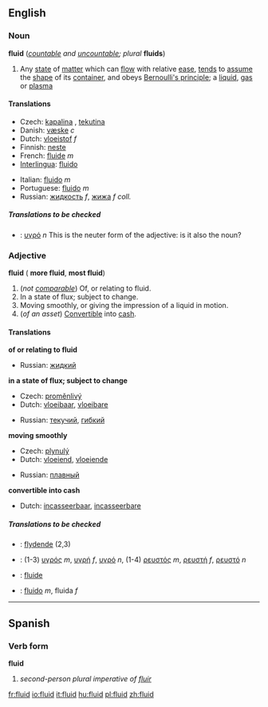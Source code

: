 ==English==

===Noun===
'''fluid''' (''[[countable]] and [[uncountable]]; plural'' '''fluids''')

#Any [[state]] of [[matter]] which can [[flow]] with relative [[ease]], [[tend]]s to [[assume]] the [[shape]] of its [[container]], and obeys [[Bernoulli's principle]]; a [[liquid]], [[gas]] or [[plasma]]

====Translations====
{{top}}
*Czech: [[kapalina]] {{f}}, [[tekutina]] {{f}}
*Danish: [[væske]] ''c''
*Dutch: [[vloeistof]] ''f''
*Finnish: [[neste]]
*French: [[fluide]] ''m''
*[[Interlingua]]: [[fluido#Interlingua|fluido]]
{{mid}}
*Italian: [[fluido#Italian|fluido]] ''m''
*Portuguese: [[fluido#Portuguese|fluido]] ''m''
*Russian: [[жидкость]] ''f'', [[жижа]] ''f coll.''
{{bottom}}

=====Translations to be checked=====
<!--Remove this section once all of the translations below have been moved into the tables above.-->
{{checktrans}}

*{{ttbc|Greek}}: [[υγρό]] ''n''  This is the neuter form of the adjective: is it also the noun?

===Adjective===
'''fluid''' ({{compar}} '''more fluid''', {{superl}} '''most fluid''')

#(''not [[comparable]]'') Of, or relating to fluid.
#In a state of flux; subject to change.
#Moving smoothly, or giving the impression of a liquid in motion.
#(''of an asset'') [[Convertible]] into [[cash]].

====Translations====

'''of or relating to fluid'''
{{top}}
{{mid}}
*Russian: [[жидкий]]
{{bottom}}

'''in a state of flux; subject to change'''
{{top}}
*Czech: [[proměnlivý]]
*Dutch: [[vloeibaar]], [[vloeibare]]
{{mid}}
*Russian: [[текучий]], [[гибкий]]
{{bottom}}

'''moving smoothly'''
{{top}}
*Czech: [[plynulý]]
*Dutch: [[vloeiend]], [[vloeiende]]
{{mid}}
*Russian: [[плавный]]
{{bottom}}

'''convertible into cash'''
{{top}}
*Dutch: [[incasseerbaar]], [[incasseerbare]]
{{mid}}
{{bottom}}

=====Translations to be checked=====
<!--Remove this section once all of the translations below have been moved into the tables above.-->
{{checktrans}}

*{{ttbc|Danish}}: [[flydende]] (2,3)
*{{ttbc|Greek}}: (1-3) [[υγρός]] ''m'', [[υγρή]] ''f'', [[υγρό]] ''n'', (1-4) [[ρευστός]] ''m'', [[ρευστή]] ''f'', [[ρευστό]] ''n''
*{{ttbc|Interlingua}}: [[fluide]]
*{{ttbc|Portuguese}}: [[fluido]] ''m'', fluida ''f''

----

==Spanish==
===Verb form===
'''fluid'''

# ''second-person plural imperative of [[fluir]]''

[[fr:fluid]]
[[io:fluid]]
[[it:fluid]]
[[hu:fluid]]
[[pl:fluid]]
[[zh:fluid]]